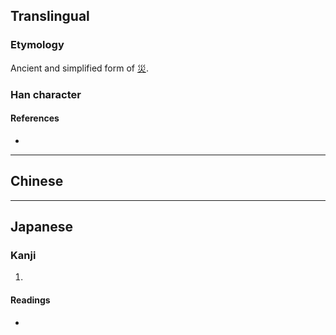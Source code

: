 {{also|災}}
{{character info/new}}
==Translingual==

===Etymology===
{{Han etym}}
Ancient and simplified form of [[災]].
===Han character===
{{Han char|rn=86|rad=火|as=03|sn=7|four=|canj=JF|ids=⿱[[宀]][[火]]}}

====References====
* {{Han ref|kx=0666.220|dkj=18881|dj=1075.250|hdz=32190.020|uh=707E|ud=28798}}

----

==Chinese==
{{zh-see|災|sv}}

----

==Japanese==

===Kanji===
{{ja-kanji|grade=|rs=火03}}

# {{alternative form of|ja|災}}

====Readings====
* {{ja-readings|on=[[さい]] (sai)|kun=[[わざわい]] (wazawai)}}